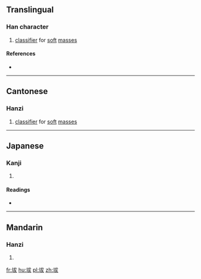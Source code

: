 ==Translingual==

===Han character===
{{Han char|rn=32|rad=土|as=05|sn=8|four=|canj=GIKE|ids=⿰土犮}}

# {{context|Cantonese|lang=mul}} [[classifier]] for [[soft]] [[mass]]es

====References====
* {{Han ref|kx=0227.040|dkj=05000|dj=0462.210|hdz=10430.080|uh=577A|ud=22394}}

----

==Cantonese==

===Hanzi===
{{yue-hanzi|jyut=[[paat6]], [[pet6]]|y=paat6, pet6}}

# [[classifier]] for [[soft]] [[mass]]es

----

==Japanese==

===Kanji===
{{ja-kanji|grade=|rs=土05}}

# {{defn|lang=ja|sort=土05}}

====Readings====
* {{ja-readings|on=[[はつ]] (hatsu), [[はち]] (hachi), [[ぼち]] (bochi)|kun=[[ちりのさま]] (chirinosama)}}

----

==Mandarin==

===Hanzi===
{{cmn-hanzi|pin=[[bá]] ([[ba2]])|wg=pa<sup>2</sup>}}

# {{defn|lang=cmn|sort=土05}}

[[fr:坺]]
[[hu:坺]]
[[pl:坺]]
[[zh:坺]]